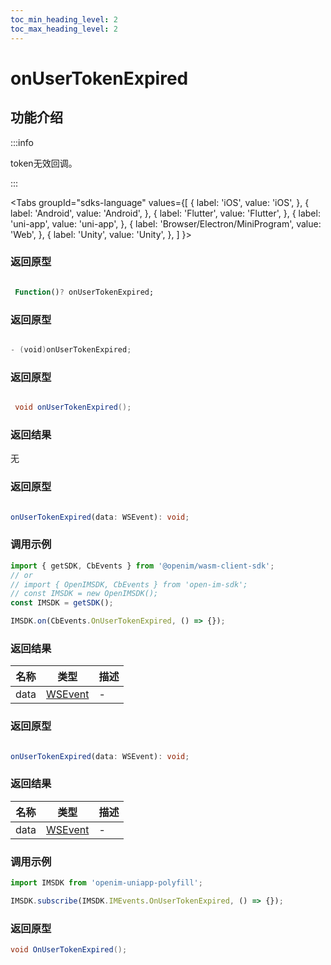 ```yaml
---
toc_min_heading_level: 2
toc_max_heading_level: 2
---
```


# onUserTokenExpired

## 功能介绍

:::info

token无效回调。

:::

<Tabs
groupId="sdks-language"
values={[
{ label: 'iOS', value: 'iOS', },
{ label: 'Android', value: 'Android', },
{ label: 'Flutter', value: 'Flutter', },
{ label: 'uni-app', value: 'uni-app', },
{ label: 'Browser/Electron/MiniProgram', value: 'Web', },
{ label: 'Unity', value: 'Unity', },
]
}>

<TabItem value="Flutter">

### 返回原型

```dart showLineNumbers

 Function()? onUserTokenExpired;

```

</TabItem>

<TabItem value="iOS">

### 返回原型

```swift showLineNumbers

- (void)onUserTokenExpired;

```

</TabItem>

<TabItem value="Android">

### 返回原型

```java showLineNumbers

 void onUserTokenExpired();

```
### 返回结果
无

</TabItem>

<TabItem value="Web">

### 返回原型

```ts showLineNumbers

onUserTokenExpired(data: WSEvent): void;

```

### 调用示例

```js showLineNumbers
import { getSDK, CbEvents } from '@openim/wasm-client-sdk';
// or
// import { OpenIMSDK, CbEvents } from 'open-im-sdk';
// const IMSDK = new OpenIMSDK();
const IMSDK = getSDK();

IMSDK.on(CbEvents.OnUserTokenExpired, () => {});
```

### 返回结果

| 名称 | 类型                                    | 描述 |
| ---- | --------------------------------------- | ---- |
| data | [WSEvent](docs/sdks/class/response.mdx) | -    |

</TabItem>

<TabItem value="uni-app">

### 返回原型

```ts showLineNumbers

onUserTokenExpired(data: WSEvent): void;

```

### 返回结果

| 名称 | 类型                                    | 描述 |
| ---- | --------------------------------------- | ---- |
| data | [WSEvent](docs/sdks/class/response.mdx) | -    |

### 调用示例

```js showLineNumbers
import IMSDK from 'openim-uniapp-polyfill';

IMSDK.subscribe(IMSDK.IMEvents.OnUserTokenExpired, () => {});
```

</TabItem>

<TabItem value="Unity">

### 返回原型

```C# showLineNumbers
void OnUserTokenExpired();
```

</TabItem>
</Tabs>
